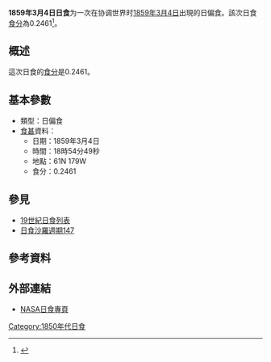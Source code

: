 {{Infobox Solar eclipse
| Year        = 1859
| Month       = 3
| Day         = 4
| Type        = 日偏食
| Image       = SE1859Mar04P.gif
| Image size  = 200px
| Image intro = 1859年3月4日日偏食路徑圖
  <!--   日食資料   -->
| Gamma       = 1.4192
| Mag         = 0.2461
| Saros       = [[日食沙羅週期147|147]]
| Saros total = 
| Saros seq   = 
  <!--     食甚     -->
| Duration    = 
| Location    = 
| Coords      = 
| Width       = 
  <!--   開始時間   -->
| Partial     = 
| Start type  = 
| Centre      = 
| Greatest    = 18:54:49
  <!--     倒數     -->
| hour        = 18
| minute      = 54
| second      = 49
| Duration_s  = 
}}
'''1859年3月4日日食'''为一次在协调世界时[[1859年|1859年]][[3月4日|3月4日]]出現的日偏食。該次日食[[食分|食分]]為0.2461<ref name="nasa_catalog_list">{{cite web |url=http://eclipse.gsfc.nasa.gov/SEcat5/SE1801-1900.html |title=Catalog of Solar Eclipses: 1801 to 1900 |language=en |publisher=[[NASA|NASA]] |accessdate=2009-07-26 |archiveurl=https://web.archive.org/web/20150112204733/http://eclipse.gsfc.nasa.gov/SEcat5/SE1801-1900.html |archivedate=2015-01-12 |deadurl=no }}</ref>。

== 概述 ==
這次日食的[[食分|食分]]是0.2461。

== 基本參數 ==
{{NoteUTC}}
* 類型：日偏食
*[[食甚|食甚]]資料：
** 日期：1859年3月4日
** 時間：18時54分49秒 
** 地點：61N 179W
** 食分：0.2461

== 參見 ==
{{日食主題}}
* [[19世紀日食列表|19世紀日食列表]]
* [[日食沙羅週期147|日食沙羅週期147]]

== 參考資料 ==
{{reflist}}

== 外部連結 ==
* [http://eclipse.gsfc.nasa.gov/solar.html NASA日食專頁]{{Wayback|url=http://eclipse.gsfc.nasa.gov/solar.html |date=20190108200537 }}{{en icon}}

{{日食}}

[[Category:1850年代日食|Category:1850年代日食]]


{{Eclipse-stub}}